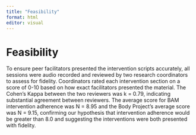```yaml
---
title: "Feasibility"
format: html
editor: visual
---
```


# Feasibility

To ensure peer facilitators presented the intervention scripts accurately, all sessions were audio recorded and reviewed by two research coordinators to assess for fidelity. Coordinators rated each intervention section on a score of 0-10 based on how exact facilitators presented the material. The Cohen's Kappa between the two reviewers was k = 0.79, indicating substantial agreement between reviewers. The average score for BAM intervention adherence was N = 8.95 and the Body Project's average score was N = 9.15, confirming our hypothesis that intervention adherence would be greater than 8.0 and suggesting the interventions were both presented with fidelity.
